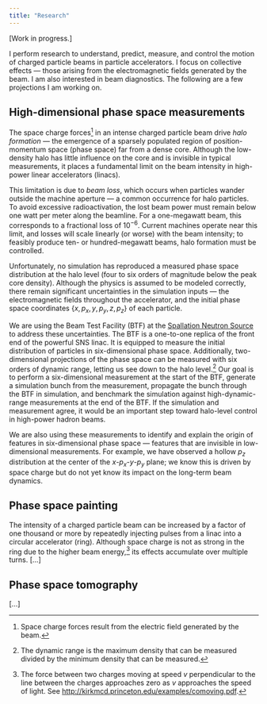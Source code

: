 ```yaml
---
title: "Research"
---
```

 
 
 [Work in progress.]
 
I perform research to understand, predict, measure, and control the motion of charged particle beams in particle accelerators. I focus on collective effects — those arising from the electromagnetic fields generated by the beam. I am also interested in beam diagnostics. The following are a few projections I am working on.
 

## High-dimensional phase space measurements

The space charge forces^[Space charge forces result from the electric field generated by the beam.] in an intense charged particle beam drive *halo formation* — the emergence of a sparsely populated region of position-momentum space (phase space) far from a dense core. Although the low-density halo has little influence on the core and is invisible in typical measurements, it places a fundamental limit on the beam intensity in high-power linear accelerators (linacs).

This limitation is due to *beam loss*, which occurs when particles wander outside the machine aperture — a common occurrence for halo particles. To avoid excessive radioactivation, the lost beam power must remain below one watt per meter along the beamline. For a one-megawatt beam, this corresponds to a fractional loss of $10^{-6}$. Current machines operate near this limit, and losses will scale linearly (or worse) with the beam intensity; to feasibly produce ten- or hundred-megawatt beams, halo formation must be controlled.
 
Unfortunately, no simulation has reproduced a measured phase space distribution at the halo level (four to six orders of magnitude below the peak core density). Although the physics is assumed to be modeled correctly, there remain significant uncertainties in the simulation inputs — the electromagnetic fields throughout the accelerator, and the initial phase space coordinates $\{x, p_x, y, p_y, z, p_z\}$ of each particle.
 
We are using the Beam Test Facility (BTF) at the [Spallation Neutron Source](https://neutrons.ornl.gov/sns) to address these uncertainties. The BTF is a one-to-one replica of the front end of the powerful SNS linac. It is equipped to measure the initial distribution of particles in six-dimensional phase space. Additionally, two-dimensional projections of the phase space can be measured with six orders of dynamic range, letting us see down to the halo level.^[The dynamic range is the maximum density that can be measured divided by the minimum density that can be measured.] Our goal is to perform a six-dimensional measurement at the start of the BTF, generate a simulation bunch from the measurement, propagate the bunch through the BTF in simulation, and benchmark the simulation against high-dynamic-range measurements at the end of the BTF. If the simulation and measurement agree, it would be an important step toward halo-level control in high-power hadron beams.
 
We are also using these measurements to identify and explain the origin of features in six-dimensional phase space — features that are invisible in low-dimensional measurements. For example, we have observed a hollow $p_z$ distribution at the center of the $x$-$p_x$-$y$-$p_y$ plane; we know this is driven by space charge but do not yet know its impact on the long-term beam dynamics.
 
  
## Phase space painting 
 
 
The intensity of a charged particle beam can be increased by a factor of one thousand or more by repeatedly injecting pulses from a linac into a circular accelerator (ring). Although space charge is not as strong in the ring due to the higher beam energy,[^1] its effects accumulate over multiple turns. [...]

[^1]: The force between two charges moving at speed $v$ perpendicular to the line between the charges approaches zero as $v$ approaches the speed of light. See [http://kirkmcd.princeton.edu/examples/comoving.pdf]( http://kirkmcd.princeton.edu/examples/comoving.pdf).


## Phase space tomography

[…]

